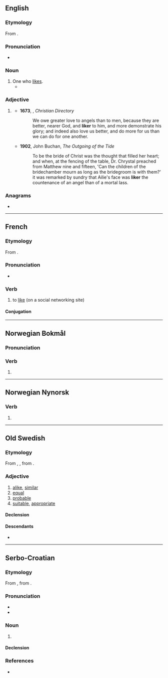 {{also|likér}}
==English==

===Etymology===
From {{suffix|en|like|er}}.

===Pronunciation===
* {{rhymes|en|aɪkə(ɹ)|s=2}}

===Noun===
{{en-noun}}

# One who [[like]]s.
#* {{quote-journal|en|date=May 10, 2009|author=David Segal|title=Scammed? Rebuffed? Ignored? Read On|work=New York Times|url=http://www.nytimes.com/2009/05/10/your-money/10haggler.html
|passage=Traditionally, the rebate offers a price cut to anyone willing to endure a certain amount of hassle; it’s an inducement that separates the casual bargain '''likers''' from the ardent bargain lovers.}}

===Adjective===
{{head|en|comparative adjective}}

# {{lb|en|archaic}} {{en-comparative of|like}}
#* '''1673''', {{w|Richard Baxter}}, ''Christian Directory''
#*: We owe greater love to angels than to men, because they are better, nearer God, and '''liker''' to him, and more demonstrate his glory; and indeed also love us better, and do more for us than we can do for one another.
#* '''1902''', John Buchan, ''The Outgoing of the Tide''
#*: To be the bride of Christ was the thought that filled her heart; and when, at the fencing of the table, Dr. Chrystal preached from Matthew nine and fifteen, 'Can the children of the bridechamber mourn as long as the bridegroom is with them?' it was remarked by sundry that Ailie's face was '''liker''' the countenance of an angel than of a mortal lass.

===Anagrams===
* {{anagrams|en|a=eiklr|Klier}}

----

==French==

===Etymology===
From {{af|fr|lang1=en|like|-er}}.

===Pronunciation===
* {{fr-IPA|laillker}}

===Verb===
{{fr-verb}}

# {{lb|fr|Internet}} to [[like]] (on a social networking site)
#: {{syn|fr|plussoyer}}

====Conjugation====
{{fr-conj-auto|pron=laillker}}

----

==Norwegian Bokmål==

===Pronunciation===
{{rfp|nb}}

===Verb===
{{head|nb|verb form}}

# {{present tense of|nb|like}}

----

==Norwegian Nynorsk==

===Verb===
{{head|nn|verb form}}

# {{inflection of|nn|like||pres}}

----

==Old Swedish==

===Etymology===
From {{inh|gmq-osw|non|líkr}}, {{m|non|glíkr}}, from {{inh|gmq-osw|gem-pro|*galīkaz}}.

===Adjective===
{{head|gmq-osw|adjective|head=līker}}

# [[alike]], [[similar]]
# [[equal]]
# [[probable]]
# [[suitable]], [[appropriate]]

====Declension====
{{gmq-osw-decl-adj-strong|līk}}
{{gmq-osw-decl-adj-weak|līk}}

====Descendants====
* {{desc|sv|lik}}

----

==Serbo-Croatian==

===Etymology===
From {{der|sh|fr|liqueur}}, from {{der|sh|la|liquor||liquid}}.

===Pronunciation===
* {{IPA|sh|/lǐkeːr/}}
* {{hyphenation|sh|li|ker}}

===Noun===
{{sh-noun|g=m|head=lìkēr}}

# {{l|en|liqueur}}

====Declension====
{{sh-decl-noun
|lìkēr|likeri
|likéra|likera
|likeru|likerima
|liker|likere
|likeru|likeri
|likeru|likerima
|likerom|likerima
}}

===References===
* {{R:sh:HJP|e19uWhg%3D}}